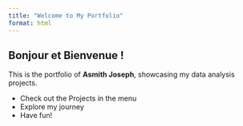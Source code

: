 ```yaml
---
title: "Welcome to My Portfolio"
format: html
---
```


## Bonjour et Bienvenue !




This is the portfolio of **Asmith Joseph**, showcasing my data analysis projects.


- Check out the Projects in the menu
- Explore my journey
- Have fun!

